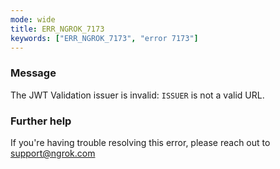 ```yaml
---
mode: wide
title: ERR_NGROK_7173
keywords: ["ERR_NGROK_7173", "error 7173"]
---
```


### Message

The JWT Validation issuer is invalid: `ISSUER` is not a valid URL.

### Further help

If you're having trouble resolving this error, please reach out to [support@ngrok.com](mailto:support@ngrok.com?subject=Help%20with%20ERR_NGROK_7173)
